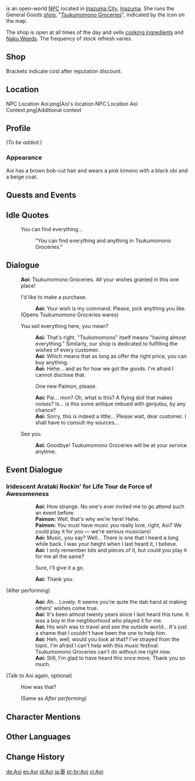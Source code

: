 {{Meta
<!-- REMOVE THIS TEMPLATE AFTER ADDING MISSING INFO -->
|missing_NPC_profile  = yes
}}
{{Character Infobox
|type             = Open-World NPC
|image            = NPC Aoi.png
|realname         = 
|region           = Inazuma
|location         = Inazuma
|affiliation      = Tsukumomono Groceries
|title            = Owner of Tsukumomono Groceries
|voiceEN          = 
|voiceCN          = 
|voiceJP          = 
}}
{{Lang|'''Aoi'''|ja=葵|ja_rm=Aoi}} is an open-world [[NPC]] located in [[Inazuma City]], [[Inazuma]]. She runs the General Goods [[shop]], "[[Tsukumomono Groceries]]", indicated by the {{DIcon|GeneralGoods}} icon on the map.

The shop is open at all times of the day and sells [[Cooking Ingredient|cooking ingredients]] and [[Naku Weed]]s. The frequency of stock refresh varies.

==Shop==
{{Shop/Header|note=Refreshes|total=1|vendor=Aoi}}
{{Shop|Salt|60|100|discount=50|note=Daily|total=1}}
{{Shop|Pepper|80|100|discount=70|note=Daily|total=1}}
{{Shop|Onion|80|100|discount=70|note=Daily|total=1}}
{{Shop|Milk|100|100|discount=90|note=Daily|total=1}}
{{Shop|Tomato|120|100|discount=105|note=Daily|total=1}}
{{Shop|Cabbage|120|100|discount=105|note=Daily|total=1}}
{{Shop|Potato|120|100|discount=105|note=Daily|total=1}}
{{Shop|Wheat|100|100|discount=90|note=Daily|total=1}}
{{Shop|Rice|100|100|discount=90|note=Daily|total=1}}
{{Shop|Shrimp Meat|120|100|discount=105|note=Daily|total=1}}
{{Shop|Tofu|100|100|discount=90|note=Daily|total=1}}
{{Shop|Naku Weed|1,000|5|discount=900|note=Every 3 Days|total=1}}
{{Shop/Footer|note=&#32;|total=115,000<br>(101,500)}}
Brackets indicate cost after reputation discount.

==Location==
<gallery>
NPC Location Aoi.png|Aoi's location
NPC Location Aoi Context.png|Additional context
</gallery>

==Profile==
<!--detailed story/lore information goes here-->
''(To be added.)''

===Appearance===
Aoi has a brown bob-cut hair and wears a pink kimono with a black obi and a beige coat.

==Quests and Events==
{{Quests and Events}}

==Idle Quotes==
{{Dialogue Start}}
: {{DIcon|Idle}} You can find everything...
:: {{A|VO Aoi 01.ogg}} "You can find everything and anything in Tsukumomono Groceries."
{{Dialogue End}}

==Dialogue==
{{Dialogue Start}}
:'''Aoi:''' Tsukumomono Groceries. All your wishes granted in this one place!
:{{DIcon|GeneralGoods}} I'd like to make a purchase.
::'''Aoi:''' Your wish is my command. Please, pick anything you like.
:;(Opens Tsukumomono Groceries wares)
:{{DIcon}} You sell everything here, you mean?
::'''Aoi:''' That's right. "Tsukomomono" itself means "having almost everything." Similarly, our shop is dedicated to fulfilling the wishes of every customer.
::'''Aoi:''' Which means that as long as {{sic|can you}} offer the right price, you can buy anything.
::'''Aoi:''' Hehe... and as for how we got the goods. I'm afraid I cannot disclose that.
::{{DIcon}} One new Paimon, please.
::'''Aoi:''' Pai... mon? Oh, what is this? A flying doll that makes noises? Is... is this some antique imbued with genjutsu, by any chance?
::'''Aoi:''' Sorry, this is indeed a little... Please wait, dear customer. I shall have to consult my sources...
:{{DIcon}} See you.
::'''Aoi:''' Goodbye! Tsukumomono Groceries will be at your service anytime.
{{Dialogue End}}

==Event Dialogue==
===Iridescent Arataki Rockin' for Life Tour de Force of Awesomeness===
{{Dialogue Start}}
:{{DIcon|Music Score}} {{Color|help|We'd like to invite you to attend this music festival.}}
::'''Aoi:''' How strange. No one's ever invited me to go attend such an event before.
::'''Paimon:''' Well, that's why we're here! Hehe.
::'''Paimon:''' You must have music you really love, right, Aoi? We could play it for you &mdash; we're serious musicians!
::'''Aoi:''' Music, you say? Well... There is one that I heard a long while back. I was your height when I last heard it, I believe.
::'''Aoi:''' I only remember bits and pieces of it, but could you play it for me all the same?
::{{DIcon}} Sure, I'll give it a go.
::'''Aoi:''' Thank you.

;(After performing)
::'''Aoi:''' Ah... Lovely. It seems you're quite the dab hand at making others' wishes come true.
::'''Aoi:''' It's been almost twenty years since I last heard this tune. It was a boy in the neighborhood who played it for me.
::'''Aoi:''' His wish was to travel and see the outside world... It's just a shame that I couldn't have been the one to help him.
::'''Aoi:''' Heh, well, would you look at that? I've strayed from the topic. I'm afraid I can't help with this music festival. Tsukumomono Groceries can't do without me right now.
::'''Aoi:''' Still, I'm glad to have heard this once more. Thank you so much.

;(Talk to Aoi again, optional)
:{{DIcon|Music Score}} How was that?
:;(Same as ''After performing'')
{{Dialogue End}}

==Character Mentions==
{{Character Mentions}}

==Other Languages==
{{Other Languages
|default_hidden = 1
|en      = Aoi
|zhs     = 葵
|zhs_rm  = Kuí
|zht     = 葵
|zht_rm  = Kuí
|ja      = 葵
|ja_rm   = Aoi
|ko      = //아오이//
|es      = Aoi
|fr      = Aoi
|ru      = Аои
|th      = Aoi
|vi      = Aoi
|de      = Aoi
|id      = Aoi
|pt      = Aoi
|tr      = Aoi
|it      = Aoi
}}

==Change History==
{{Change History|2.0}}

[[de:Aoi]]
[[es:Aoi]]
[[id:Aoi]]
[[ja:葵]]
[[pt-br:Aoi]]
[[vi:Aoi]]